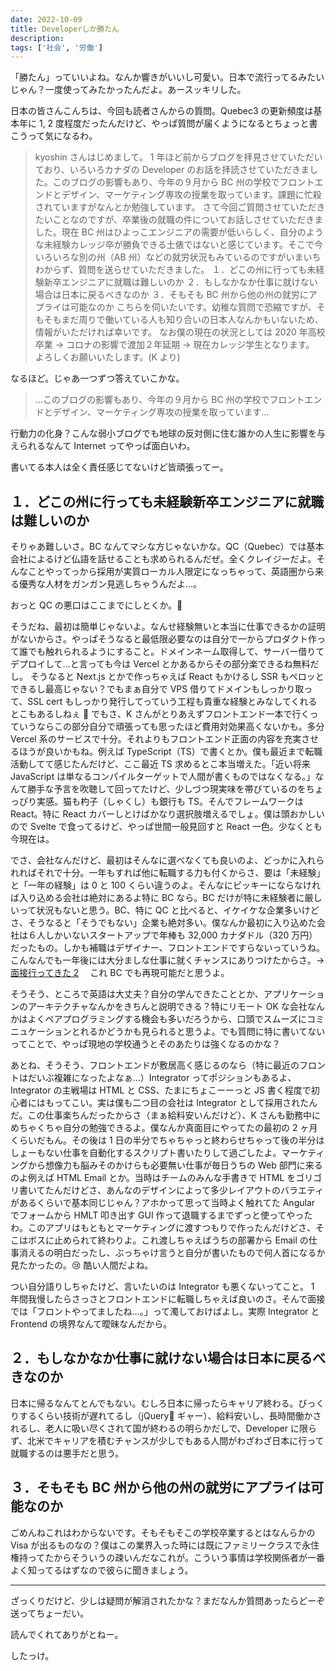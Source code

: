 ```yaml
---
date: 2022-10-09
title: Developerしか勝たん
description:
tags: ['社会', '労働']
---
```


「勝たん」っていいよね。なんか響きがいいし可愛い。日本で流行ってるみたいじゃん？一度使ってみたかったんだよ。あースッキリした。

日本の皆さんこんちは、今回も読者さんからの質問。Quebec3 の更新頻度は基本年に 1, 2 度程度だったんだけど、やっぱ質問が届くようになるとちょっと書こうって気になるわ。

> kyoshin さんはじめまして。 1 年ほど前からブログを拝見させていただいており、いろいろカナダの Developer のお話を拝読させていただきました。このブログの影響もあり、今年の９月から BC 州の学校でフロントエンドとデザイン、マーケティング専攻の授業を取っています。課題に忙殺されていますがなんとか勉強しています。 さて今回ご質問させていただきたいことなのですが、卒業後の就職の件についてお話しさせていただきました。現在 BC 州はひよっこエンジニアの需要が低いらしく、自分のような未経験カレッジ卒が勝負できる土俵ではないと感じています。そこで今いろいろな別の州（AB 州）などの就労状況もみているのですがいまいちわからず、質問を送らせていただきました。 １．どこの州に行っても未経験新卒エンジニアに就職は難しいのか ２．もしなかなか仕事に就けない場合は日本に戻るべきなのか ３．そもそも BC 州から他の州の就労にアプライは可能なのか こちらを伺いたいです。幼稚な質問で恐縮ですが、そもそもまだ周りで働いている人も知り合いの日本人なんかもいないため、情報がいただければ幸いです。 なお僕の現在の状況としては 2020 年高校卒業 → コロナの影響で渡加２年延期 → 現在カレッジ学生となります。 よろしくお願いいたします。(K より)

なるほど。じゃあ一つずつ答えていこかな。

> …このブログの影響もあり、今年の９月から BC 州の学校でフロントエンドとデザイン、マーケティング専攻の授業を取っています…

行動力の化身？こんな弱小ブログでも地球の反対側に住む誰かの人生に影響を与えられるなんて Internet ってやっぱ面白いわ。

書いてる本人は全く責任感じてないけど皆頑張ってー。

## １．どこの州に行っても未経験新卒エンジニアに就職は難しいのか

そりゃあ難しいさ。BC なんてマシな方じゃないかな。QC（Quebec）では基本会社によるけど仏語を話せることも求められるんだぜ。全くクレイジーだよ。そんなことやってっから採用が実質ローカル人限定になっちゃって、英語圏から来る優秀な人材をガンガン見逃しちゃうんだよ…。

おっと QC の悪口はここまでにしとくか。🫢

そうだね、最初は簡単じゃないよ。なんせ経験無いと本当に仕事できるかの証明がないからさ。やっぱそうなると最低限必要なのは自分で一からプロダクト作って誰でも触れられるようにすること。ドメインネーム取得して、サーバー借りてデプロイして…と言っても今は Vercel とかあるからその部分楽できるね無料だし。 そうなると Next.js とかで作っちゃえば React もかけるし SSR もペロッとできるし最高じゃない？でもまぁ自分で VPS 借りてドメインもしっかり取って、SSL cert もしっかり発行してっていう工程も貴重な経験とみなしてくれるとこもあるしねぇ 🤔 でもさ、K さんがとりあえずフロントエンド一本で行くっていうならこの部分自分で頑張っても思ったほど費用対効果高くないかも。多分 Vercel 系のサービスで十分。それよりもフロントエンド正面の内容を充実させるほうが良いかもね。例えば TypeScript（TS）で書くとか。僕も最近まで転職活動してて感じたんだけど、ここ最近 TS 求めるとこ本当増えた。「近い将来 JavaScript は単なるコンパイルターゲットで人間が書くものではなくなる。」なんて勝手な予言を吹聴して回ってたけど、少しづつ現実味を帯びているのをちょっぴり実感。猫も杓子（しゃくし）も銀行も TS。そんでフレームワークは React。特に React カバーしとけばかなり選択肢増えるでしょ。僕は頭おかしいので Svelte で食ってるけど、やっぱ世間一般見回すと React 一色。少なくとも今現在は。

でさ、会社なんだけど、最初はそんなに選べなくても良いのよ、どっかに入れられればそれで十分。一年もすれば他に転職する力も付くからさ、要は「未経験」と「一年の経験」は 0 と 100 くらい違うのよ。そんなにピッキーにならなければ入り込める会社は絶対にあるよ特に BC なら。BC だけが特に未経験者に厳しいって状況もないと思う。BC、特に QC と比べると、イケイケな企業多いけどさ、そうなると「そうでもない」企業も絶対多い。僕なんか最初に入り込めた会社は６人しかいないスタートアップで年棒も 32,000 カナダドル（320 万円）だったもの。しかも補職はデザイナー、フロントエンドですらないっていうね。こんなんでも一年後には大分ましな仕事に就くチャンスにありつけたからさ。→ [面接行ってきた 2](https://quebec3.com/blog/montreal-canada-job-interview2)　 これ BC でも再現可能だと思うよ。

そうそう、ところで英語は大丈夫？自分の学んできたこととか、アプリケーションのアーキテクチャなんかをきちんと説明できる？特にリモート OK な会社なんかはよくペアプログラミングする機会も多いだろうから、口頭でスムーズにコミニュケーションとれるかどうかも見られると思うよ。でも質問に特に書いてないってことで、やっぱ現地の学校通うとそのあたりは強くなるのかな？

あとね、そうそう、フロントエンドが敷居高く感じるのなら（特に最近のフロントはだいぶ複雑になったよなぁ…）Integrator ってポジションもあるよ、Integrator の主戦場は HTML と CSS、たまにちょこーーっと JS 書く程度で初心者にはもってこい。実は僕も二つ目の会社は Integrator として採用されたんだ。この仕事楽ちんだったからさ（まぁ給料安いんだけど）、K さんも勤務中にめちゃくちゃ自分の勉強できるよ。僕なんか真面目にやってたの最初の 2 ヶ月くらいだもん。その後は 1 日の半分でちゃちゃっと終わらせちゃって後の半分はしょーもない仕事を自動化するスクリプト書いたりして過ごしたよ。マーケティングから想像力も脳みそのかけらも必要無い仕事が毎日うちの Web 部門に来るのよ例えば HTML Email とか。当時はチームのみんな手書きで HTML をゴリゴリ書いてたんだけどさ、あんなのデザインによって多少レイアウトのバラエティがあるくらいで基本同じじゃん？アホかって思って当時よく触れてた Angular でフォームから HMLT 叩き出す GUI 作って退職するまでずっと使ってやったわ。このアプリはもともとマーケティングに渡すつもりで作ったんだけどさ、そこはボスに止められて終わりよ。これ渡しちゃえばうちの部署から Email の仕事消えるの明白だったし、ぶっちゃけ言うと自分が書いたもので何人首になるか見たかったの。😢 酷い人間だよね。

つい自分語りしちゃたけど、言いたいのは Integrator も悪くないってこと。 1 年間我慢したらさっさとフロントエンドに転職しちゃえば良いのさ。そんで面接では「フロントやってましたね…。」って濁しておけばよし。実際 Integrator と Frontend の境界なんて曖昧なんだから。

## ２．もしなかなか仕事に就けない場合は日本に戻るべきなのか

日本に帰るなんてとんでもない。むしろ日本に帰ったらキャリア終わる。びっくりするくらい技術が遅れてるし（jQuery🤮 ギャー）、給料安いし、長時間働かされるし、老人に吸い尽くされて国が終わるの明らかだしで、Developer に限らず、北米でキャリアを積むチャンスが少しでもある人間がわざわざ日本に行って就職するのは悪手だと思う。

## ３．そもそも BC 州から他の州の就労にアプライは可能なのか

ごめんねこれはわからないです。そもそもそこの学校卒業するとはなんらかの Visa が出るものなの？僕はこの業界入った時には既にファミリークラスで永住権持ってたからそういうの疎いんだなこれが。こういう事情は学校関係者が一番よく知ってるはずなので彼らに聞きましょう。

---

ざっくりだけど、少しは疑問が解消されたかな？まだなんか質問あったらどーぞ送ってちょーだい。

読んでくれてありがとねー。

したっけ。
